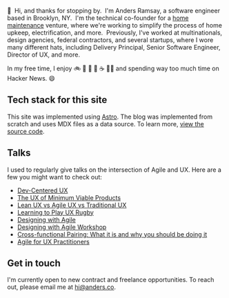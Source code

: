 :wave: &nbsp;Hi, and thanks for stopping by. &nbsp;I'm
Anders Ramsay, a software engineer based in Brooklyn, NY. &nbsp;I'm the technical co-founder for a [home maintenance](https://www.starlinghome.co/) venture, where we're working to simplify the process of home upkeep, electrification, and more. &nbsp;Previously, I've worked at multinationals, design agencies, federal contractors, and several startups, where I wore many different hats, including Delivery Principal, Senior Software Engineer, Director of UX, and more.

In my free time, I enjoy :bike:	📖 :wine_glass: 🏃 :coffee: 🏋️‍♂️ and spending way too much time on Hacker News. :smile:

## Tech stack for this site

This site was implemented using [Astro](https://astro.build/). The blog was implemented from scratch and uses MDX files as a data source.  To learn more, [view the source code](https://github.com/andersr/personal-site).

## Talks

I used to regularly give talks on the intersection of Agile and UX. Here are a few you might want to check out:

- [Dev-Centered UX](https://www.slideshare.net/andersr/devcentered-uxworkshopuxweek2014)
- [The UX of Minimum Viable Products](https://www.slideshare.net/andersr/the-ux-of-minimum-viable-products-20462325)
- [Lean UX vs Agile UX vs Traditional UX](https://www.slideshare.net/andersr/lean-ux-roundtable)
- [Learning to Play UX Rugby](https://www.slideshare.net/andersr/learning-to-play-ux-rugby-extended)
- [Designing with Agile](https://www.slideshare.net/andersr/designing-with-agile-workshop)
- [Designing with Agile Workshop](https://www.slideshare.net/andersr/designing-with-agile-workshop)
- [Cross-functional Pairing: What it is and why you should be doing it](https://www.slideshare.net/andersr/crossfunctional-pairing-what-it-is-and-why-you-should-be-doing-it)
- [Agile for UX Practitioners](https://www.slideshare.net/andersr/agile-for-ux-practitioners)

## Get in touch

I'm currently open to new contract and freelance opportunities. To reach out, please email me at [hi@anders.co](mailto:%68%69%40%61%6e%64%65%72%73%2e%63%6f).
